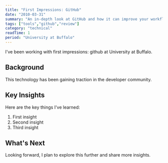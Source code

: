 ```yaml
---
title: "First Impressions: GitHub"
date: "2010-03-31"
summary: "An in-depth look at GitHub and how it can improve your workflow."
tags: ["tools","github","review"]
category: "technical"
readTime: 1
period: "University at Buffalo"
---
```


I've been working with first impressions: github at University at Buffalo.

## Background

This technology has been gaining traction in the developer community.

## Key Insights

Here are the key things I've learned:

1. First insight
2. Second insight
3. Third insight

## What's Next

Looking forward, I plan to explore this further and share more insights.

